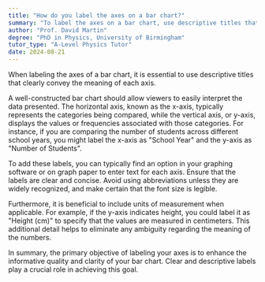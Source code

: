 ```yaml
---
title: "How do you label the axes on a bar chart?"
summary: "To label the axes on a bar chart, use descriptive titles that clearly indicate what each axis represents."
author: "Prof. David Martin"
degree: "PhD in Physics, University of Birmingham"
tutor_type: "A-Level Physics Tutor"
date: 2024-08-21
---
```


When labeling the axes of a bar chart, it is essential to use descriptive titles that clearly convey the meaning of each axis.

A well-constructed bar chart should allow viewers to easily interpret the data presented. The horizontal axis, known as the x-axis, typically represents the categories being compared, while the vertical axis, or y-axis, displays the values or frequencies associated with those categories. For instance, if you are comparing the number of students across different school years, you might label the x-axis as "School Year" and the y-axis as "Number of Students".

To add these labels, you can typically find an option in your graphing software or on graph paper to enter text for each axis. Ensure that the labels are clear and concise. Avoid using abbreviations unless they are widely recognized, and make certain that the font size is legible.

Furthermore, it is beneficial to include units of measurement when applicable. For example, if the y-axis indicates height, you could label it as "Height (cm)" to specify that the values are measured in centimeters. This additional detail helps to eliminate any ambiguity regarding the meaning of the numbers.

In summary, the primary objective of labeling your axes is to enhance the informative quality and clarity of your bar chart. Clear and descriptive labels play a crucial role in achieving this goal.
    